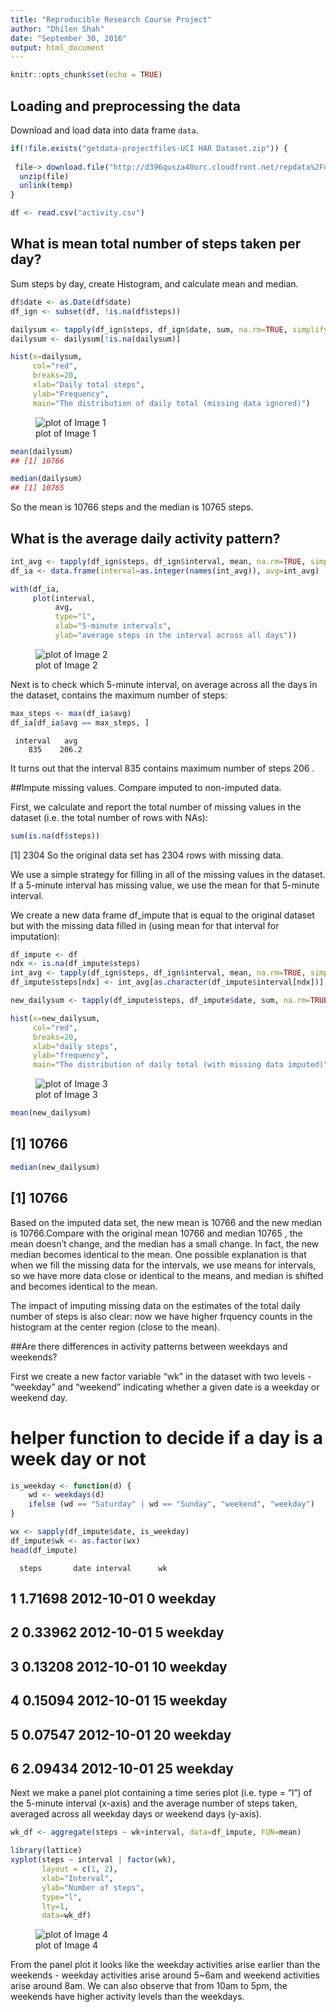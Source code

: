 ```yaml
---
title: "Reproducible Research Course Project"
author: "Dhilen Shah"
date: "September 30, 2016"
output: html_document
---
```


```r
knitr::opts_chunk$set(echo = TRUE)
```

## Loading and preprocessing the data

Download and load data into data frame `data`. 

```r
if(!file.exists("getdata-projectfiles-UCI HAR Dataset.zip")) {
  
 file-> download.file("http://d396qusza40orc.cloudfront.net/repdata%2Fdata%2Factivity.zip",temp)
  unzip(file)
  unlink(temp)
}

df <- read.csv("activity.csv")

```

## What is mean total number of steps taken per day?
Sum steps by day, create Histogram, and calculate mean and median.

```r
df$date <- as.Date(df$date)
df_ign <- subset(df, !is.na(df$steps))

dailysum <- tapply(df_ign$steps, df_ign$date, sum, na.rm=TRUE, simplify=T)
dailysum <- dailysum[!is.na(dailysum)]

hist(x=dailysum,
     col="red",
     breaks=20,
     xlab="Daily total steps",
     ylab="Frequency",
     main="The distribution of daily total (missing data ignored)")
```
![plot of Image 1](./instructions_fig/Image1.png)

```r
mean(dailysum)
## [1] 10766

median(dailysum)
## [1] 10765
```

So the mean is 10766 steps and the median is 10765 steps.

## What is the average daily activity pattern?

```r
int_avg <- tapply(df_ign$steps, df_ign$interval, mean, na.rm=TRUE, simplify=T)
df_ia <- data.frame(interval=as.integer(names(int_avg)), avg=int_avg)

with(df_ia,
     plot(interval,
          avg,
          type="l",
          xlab="5-minute intervals",
          ylab="average steps in the interval across all days"))
```
![plot of Image 2](C:\Users\Dhilen\Documents\Image2.png)


 Next is to check which 5-minute interval, on average across all the days in the dataset, contains the maximum number of steps:

```r
max_steps <- max(df_ia$avg)
df_ia[df_ia$avg == max_steps, ]
```
     interval   avg
        835    206.2

 It turns out that the interval 835 contains maximum number of steps 206 .
 
##Impute missing values. Compare imputed to non-imputed data.

First, we calculate and report the total number of missing values in the dataset (i.e. the total number of rows with NAs):

```r
sum(is.na(df$steps))
```

 [1] 2304
So the original data set has 2304 rows with missing data.

We use a simple strategy for filling in all of the missing values in the dataset. If a 5-minute interval has missing value, we use the mean for that 5-minute interval.

We create a new data frame df_impute that is equal to the original dataset but with the missing data filled in (using mean for that interval for imputation):
```r
df_impute <- df
ndx <- is.na(df_impute$steps)
int_avg <- tapply(df_ign$steps, df_ign$interval, mean, na.rm=TRUE, simplify=T)
df_impute$steps[ndx] <- int_avg[as.character(df_impute$interval[ndx])]
```

```r
new_dailysum <- tapply(df_impute$steps, df_impute$date, sum, na.rm=TRUE, simplify=T)

hist(x=new_dailysum,
     col="red",
     breaks=20,
     xlab="daily steps",
     ylab="frequency",
     main="The distribution of daily total (with missing data imputed)")
```

![plot of Image 3](C:\Users\Dhilen\Documents\Image3.png)
```r
mean(new_dailysum)
```
## [1] 10766

```r
median(new_dailysum)
```
## [1] 10766

Based on the imputed data set, the new mean is 10766 and the new median is 10766.Compare with the original mean 10766 and median 10765 , the mean doesn't change, and the median has a small change. In fact, the new median becomes identical to the mean. One possible explanation is that when we fill the missing data for the intervals, we use means for intervals, so we have more data close or identical to the means, and median is shifted and becomes identical to the mean.

The impact of imputing missing data on the estimates of the total daily number of steps is also clear: now we have higher frquency counts in the histogram at the center region (close to the mean).

##Are there differences in activity patterns between weekdays and weekends?

First we create a new factor variable “wk” in the dataset with two levels - “weekday” and “weekend” indicating whether a given date is a weekday or weekend day.

# helper function to decide if a day is a week day or not
```r
is_weekday <- function(d) {
    wd <- weekdays(d)
    ifelse (wd == "Saturday" | wd == "Sunday", "weekend", "weekday")
}
```
```r
wx <- sapply(df_impute$date, is_weekday)
df_impute$wk <- as.factor(wx)
head(df_impute)
```
      steps       date interval      wk
## 1 1.71698 2012-10-01        0 weekday
## 2 0.33962 2012-10-01        5 weekday
## 3 0.13208 2012-10-01       10 weekday
## 4 0.15094 2012-10-01       15 weekday
## 5 0.07547 2012-10-01       20 weekday
## 6 2.09434 2012-10-01       25 weekday

Next we make a panel plot containing a time series plot (i.e. type = “l”) of the 5-minute interval (x-axis) and the average number of steps taken, averaged across all weekday days or weekend days (y-axis).
```r
wk_df <- aggregate(steps ~ wk+interval, data=df_impute, FUN=mean)

library(lattice)
xyplot(steps ~ interval | factor(wk),
       layout = c(1, 2),
       xlab="Interval",
       ylab="Number of steps",
       type="l",
       lty=1,
       data=wk_df)
 ```
       
       
![plot of Image 4](C:\Users\Dhilen\Documents\Image4.png)

From the panel plot it looks like the weekday activities arise earlier than the weekends - weekday activities arise around 5~6am and weekend activities arise around 8am. We can also observe that from 10am to 5pm, the weekends have higher activity levels than the weekdays.
